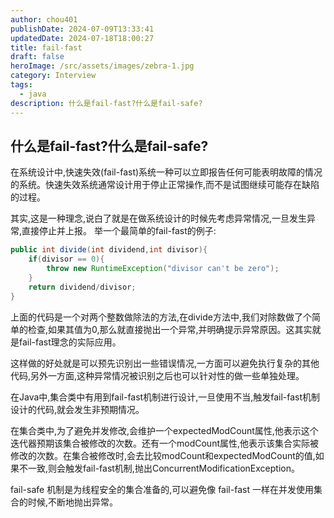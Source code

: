 ```yaml
---
author: chou401
publishDate: 2024-07-09T13:33:41
updatedDate: 2024-07-18T18:00:27
title: fail-fast
draft: false
heroImage: /src/assets/images/zebra-1.jpg
category: Interview
tags:
  - java
description: 什么是fail-fast?什么是fail-safe?
---
```


## 什么是fail-fast?什么是fail-safe?

在系统设计中,快速失效(fail-fast)系统一种可以立即报告任何可能表明故障的情况的系统。快速失效系统通常设计用于停止正常操作,而不是试图继续可能存在缺陷的过程。

其实,这是一种理念,说白了就是在做系统设计的时候先考虑异常情况,一旦发生异常,直接停止并上报。
举一个最简单的fail-fast的例子:

```java
public int divide(int dividend,int divisor){
    if(divisor == 0){
        throw new RuntimeException("divisor can't be zero");
    }
    return dividend/divisor;
}
```

上面的代码是一个对两个整数做除法的方法,在divide方法中,我们对除数做了个简单的检查,如果其值为0,那么就直接抛出一个异常,并明确提示异常原因。这其实就是fail-fast理念的实际应用。

这样做的好处就是可以预先识别出一些错误情况,一方面可以避免执行复杂的其他代码,另外一方面,这种异常情况被识别之后也可以针对性的做一些单独处理。

在Java中,集合类中有用到fail-fast机制进行设计,一旦使用不当,触发fail-fast机制设计的代码,就会发生非预期情况。

在集合类中,为了避免并发修改,会维护一个expectedModCount属性,他表示这个迭代器预期该集合被修改的次数。还有一个modCount属性,他表示该集合实际被修改的次数。在集合被修改时,会去比较modCount和expectedModCount的值,如果不一致,则会触发fail-fast机制,抛出ConcurrentModificationException。

fail-safe 机制是为线程安全的集合准备的,可以避免像 fail-fast 一样在并发使用集合的时候,不断地抛出异常。
